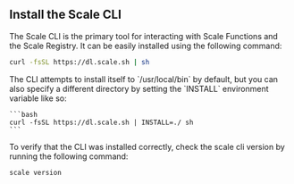 ## Install the Scale CLI

The Scale CLI is the primary tool for interacting with Scale Functions and the Scale Registry. It can be easily installed using the following command:

```bash
curl -fsSL https://dl.scale.sh | sh
```

<Info>
    The CLI attempts to install itself to `/usr/local/bin` by default, but you can also specify a different directory by setting the `INSTALL` environment variable like so:

    ```bash
    curl -fsSL https://dl.scale.sh | INSTALL=./ sh
    ```
</Info>

To verify that the CLI was installed correctly, check the scale cli version by running the following command:

```bash
scale version
```
